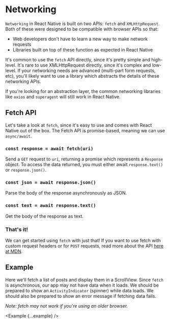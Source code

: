 
# Networking

`Networking` in React Native is built on two APIs: `fetch` and `XMLHttpRequest`. Both of these were designed to be compatible with browser APIs so that:

- Web developers don't have to learn a new way to make network requests
- Libraries built on top of these function as expected in React Native

It's common to use the `fetch` API directly, since it's pretty simple and high-level. It's rare to use XMLHttpRequest directly, since it's complex and low-level. If your networking needs are advanced (multi-part form requests, etc), you'll likely want to use a library which abstracts the details of these networking APIs.

If you're looking for an abstraction layer, the common networking libraries like `axios` and `superagent` will still work in React Native.

## Fetch API

Let's take a look at `fetch`, since it's easy to use and comes with React Native out of the box. The Fetch API is promise-based, meaning we can use `async/await`.

### **`const response = await fetch(uri)`**

Send a `GET` request to `uri`, returning a promise which represents a `Response` object. To access the data returned, you must either await `response.text()` or `response.json()`.

### **`const json = await response.json()`**

Parse the body of the response asynchronously as JSON.

### **`const text = await response.text()`**

Get the body of the response as text.

### That's it!

We can get started using `fetch` with just that! If you want to use fetch with custom request headers or for `POST` requests, read more about the API [here at MDN](https://developer.mozilla.org/en-US/docs/Web/API/Fetch_API/Using_Fetch).

## Example

Here we'll fetch a list of posts and display them in a ScrollView. Since `fetch` is asynchronous, our app may not have data when it loads. We should be prepared to show an `ActivityIndicator` (spinner) while data loads. We should also be prepared to show an error message if fetching data fails.

_Note: fetch may not work if you're using an older browser._

<Example {...example} />
